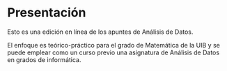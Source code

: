 # Presentación {.unnumbered}

Esto es una edición en línea de los apuntes de Análisis de Datos. 

El enfoque es teórico-práctico para el grado de Matemática de la UIB y se puede emplear como un curso previo una asignatura de Análisis de Datos en grados de informática.

